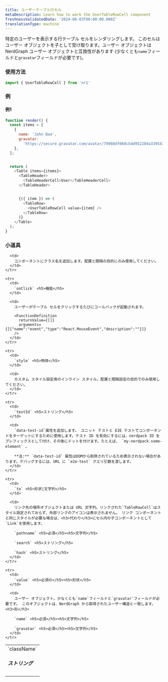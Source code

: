 ```yaml
---
title: ユーザーテーブル行セル
metaDescription: Learn how to work the UserTableRowCell component
freshnessValidatedDate: '2024-06-03T00:00:00.000Z'
translationType: machine
---
```


特定のユーザーを表示する行テーブル セルをレンダリングします。 このセルはユーザー オブジェクトを子として受け取ります。ユーザー オブジェクトは NerdGraph ユーザー オブジェクトと互換性があります (少なくとも`name`フィールドと`gravatar`フィールドが必要です)。

### 使用方法

```js
import { UserTableRowCell } from 'nr1'
```

### 例

#### 例1

```js
function render() {
  const items = [
    {
      name: 'John Doe',
      gravatar:
        'https://secure.gravatar.com/avatar/79988df068cb4d952284a3395412dc4f',
    },
  ];


  return (
    <Table items={items}>
      <TableHeader>
        <TableHeaderCell>User</TableHeaderCell>
      </TableHeader>


      {({ item }) => (
        <TableRow>
          <UserTableRowCell value={item} />
        </TableRow>
      )}
    </Table>
  );
}
```

### 小道具

<table>
  <tbody>
    <tr>
      <td>
        `className` <h5>ストリング</h5>
      </td>

      <td>
        コンポーネントにクラス名を追加します。配置と間隔の目的にのみ使用してください。
      </td>
    </tr>

    <tr>
      <td>
        `onClick` <h5>機能</h5>
      </td>

      <td>
        ユーザーがテーブル セルをクリックするたびにコールバックが起動されます。

        <FunctionDefinition
          returnValue={[]}
          arguments={[{"name":"event","type":"React.MouseEvent","description":""}]}
        />
      </td>
    </tr>

    <tr>
      <td>
        `style` <h5>物体</h5>
      </td>

      <td>
        カスタム スタイル設定用のインライン スタイル。配置と間隔設定の目的でのみ使用してください。
      </td>
    </tr>

    <tr>
      <td>
        `testId` <h5>ストリング</h5>
      </td>

      <td>
        `data-test-id`属性を追加します。 ユニット テストと E2E テストでコンポーネントをターゲットにするために使用します。テスト ID を有効にするには、nerdpack ID をプレフィックスとして付け、その後にドットを付けます。たとえば、 `my-nerdpack.some-element` 。

        **注:** `data-test-id` 属性はDOMから削除されているため表示されない場合があります。デバッグするには、URL に `e2e-test` クエリ引数を渡します。
      </td>
    </tr>

    <tr>
      <td>
        `to` <h5>形状|文字列</h5>
      </td>

      <td>
        リンク先の場所オブジェクトまたは URL 文字列。リンクされた`TableRowCell`はスタイル設定されておらず、外部リンクのアイコンは表示されません。 リンク コンポーネントと同じスタイルが必要な場合は、<h3>代わり</h3>にセル内の子コンポーネントとして`Link`を使用します。

        `pathname` <h5>必須</h5><h5>文字列</h5>

        `search` <h5>ストリング</h5>

        `hash` <h5>ストリング</h5>
      </td>
    </tr>

    <tr>
      <td>
        `value` <h5>必須の</h5><h5>形状</h5>
      </td>

      <td>
        ユーザー オブジェクト。少なくとも`name`フィールドと`gravatar`フィールドが必要です。 このオブジェクトは、NerdGraph から取得されたユーザー構造と一致します。 <h3>形</h3>

        `name` <h5>必須</h5><h5>文字列</h5>

        `gravatar` <h5>必須</h5><h5>文字列</h5>
      </td>
    </tr>
  </tbody>
</table>